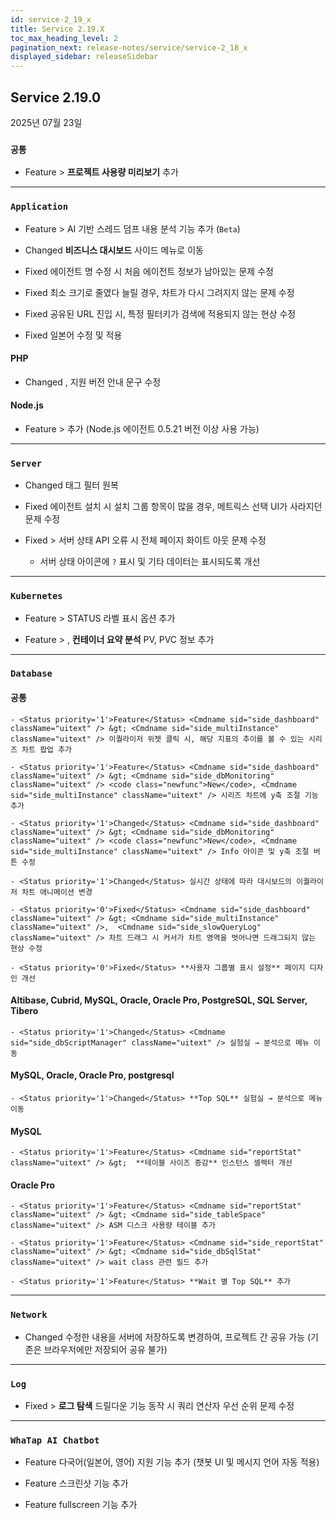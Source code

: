 ```yaml
---
id: service-2_19_x
title: Service 2.19.X
toc_max_heading_level: 2
pagination_next: release-notes/service/service-2_18_x
displayed_sidebar: releaseSidebar
---
```


## Service 2.19.0

2025년 07월 23일

<div class='indentTab'>

### `공통`

- <Status priority='1'>Feature</Status> <Cmdname sid="my_usage" className="uitext" /> &gt; **프로젝트 사용량 미리보기** 추가

---

### `Application`

- <Status priority='1'>Feature</Status> <Cmdname sid="side_agentsConfiguration" className="uitext" /> &gt; <Cmdname sid="side_threadList" className="uitext" /> AI 기반 스레드 덤프 내용 분석 기능 추가 (<code class="Beta">Beta</code>)

- <Status priority='1'>Changed</Status> **비즈니스 대시보드** 사이드 메뉴로 이동

- <Status priority='0'>Fixed</Status> <Cmdname sid="agent_list" className="uitext" /> 에이전트 명 수정 시 처음 에이전트 정보가 남아있는 문제 수정

- <Status priority='0'>Fixed</Status> <Cmdname sid="speed_chart" className="uitext" /> 최소 크기로 줄였다 늘릴 경우, 차트가 다시 그려지지 않는 문제 수정

- <Status priority='0'>Fixed</Status> <Cmdname sid="transaction_map" className="uitext" /> 공유된 URL 진입 시, 특정 필터키가 검색에 적용되지 않는 현상 수정

- <Status priority='0'>Fixed</Status> <Cmdname sid="side_agentSetting" className="uitext" /> 일본어 수정 및 적용

#### PHP

- <Status priority='1'>Changed</Status> <Cmdname sid="add_project" className="uitext" />, <Cmdname sid="TTL07075" className="uitext" /> 지원 버전 안내 문구 수정

#### Node.js 

- <Status priority='1'>Feature</Status> <Cmdname sid="side_agentsConfiguration" className="uitext" /> &gt; <Cmdname sid="side_systemGarbageCollection" className="uitext" /> 추가 (Node.js 에이전트 0.5.21 버전 이상 사용 가능)

---

### `Server`

- <Status priority='1'>Changed</Status> <Cmdname sid="side_serverList" className="uitext" /> 태그 필터 원복

- <Status priority='0'>Fixed</Status> 에이전트 설치 시 설치 그룹 항목이 많을 경우, 메트릭스 선택 UI가 사라지던 문제 수정

- <Status priority='0'>Fixed</Status> <Cmdname sid="side_serverList" className="uitext" /> &gt; <Cmdname sid="side_serverDetail" className="uitext" /> 서버 상태 API 오류 시 전체 페이지 화이트 아웃 문제 수정

    - 서버 상태 아이콘에 `?` 표시 및 기타 데이터는 표시되도록 개선

---

### `Kubernetes`

- <Status priority='1'>Feature</Status> <Cmdname sid="side_dashboard" className="uitext" /> &gt; <Cmdname sid="container_map" className="uitext" /> STATUS 라벨 표시 옵션 추가

- <Status priority='1'>Feature</Status> <Cmdname sid="side_workload" className="uitext" /> &gt; <Cmdname sid="podList" className="uitext" />, **컨테이너 요약 분석** PV, PVC 정보 추가

---

### `Database`

#### 공통

    - <Status priority='1'>Feature</Status> <Cmdname sid="side_dashboard" className="uitext" /> &gt; <Cmdname sid="side_multiInstance" className="uitext" /> 이퀄라이저 위젯 클릭 시, 해당 지표의 추이를 볼 수 있는 시리즈 차트 팝업 추가

    - <Status priority='1'>Feature</Status> <Cmdname sid="side_dashboard" className="uitext" /> &gt; <Cmdname sid="side_dbMonitoring" className="uitext" /> <code class="newfunc">New</code>, <Cmdname sid="side_multiInstance" className="uitext" /> 시리즈 차트에 y축 조절 기능 추가

    - <Status priority='1'>Changed</Status> <Cmdname sid="side_dashboard" className="uitext" /> &gt; <Cmdname sid="side_dbMonitoring" className="uitext" /> <code class="newfunc">New</code>, <Cmdname sid="side_multiInstance" className="uitext" /> Info 아이콘 및 y축 조절 버튼 수정

    - <Status priority='1'>Changed</Status> 실시간 상태에 따라 대시보드의 이퀄라이저 차트 애니메이션 변경

    - <Status priority='0'>Fixed</Status> <Cmdname sid="side_dashboard" className="uitext" /> &gt; <Cmdname sid="side_multiInstance" className="uitext" />,  <Cmdname sid="side_slowQueryLog" className="uitext" /> 차트 드래그 시 커서가 차트 영역을 벗어나면 드래그되지 않는 현상 수정

    - <Status priority='0'>Fixed</Status> **사용자 그룹별 표시 설정** 페이지 디자인 개선 

#### Altibase, Cubrid, MySQL, Oracle, Oracle Pro, PostgreSQL, SQL Server, Tibero

    - <Status priority='1'>Changed</Status> <Cmdname sid="side_dbScriptManager" className="uitext" /> 실험실 → 분석으로 메뉴 이동 


#### MySQL, Oracle, Oracle Pro, postgresql

    - <Status priority='1'>Changed</Status> **Top SQL** 실험실 → 분석으로 메뉴 이동

#### MySQL

    - <Status priority='1'>Feature</Status> <Cmdname sid="reportStat" className="uitext" /> &gt;  **테이블 사이즈 증감** 인스턴스 셀렉터 개선 

#### Oracle Pro

    - <Status priority='1'>Feature</Status> <Cmdname sid="reportStat" className="uitext" /> &gt; <Cmdname sid="side_tableSpace" className="uitext" /> ASM 디스크 사용량 테이블 추가

    - <Status priority='1'>Feature</Status> <Cmdname sid="side_reportStat" className="uitext" /> &gt; <Cmdname sid="side_dbSqlStat" className="uitext" /> wait class 관련 필드 추가

    - <Status priority='1'>Feature</Status> **Wait 별 Top SQL** 추가

---

### `Network`

- <Status priority='1'>Changed</Status> <Cmdname sid="MNU06848" className="uitext" /> 수정한 내용을 서버에 저장하도록 변경하여, 프로젝트 간 공유 가능 (기존은 브라우저에만 저장되어 공유 불가)

---

### `Log`

- <Status priority='0'>Fixed</Status> <Cmdname sid="side_log" className="uitext" /> &gt; **로그 탐색** 드릴다운 기능 동작 시 쿼리 연산자 우선 순위 문제 수정

---

### `WhaTap AI Chatbot`

- <Status priority='1'>Feature</Status> 다국어(일본어, 영어) 지원 기능 추가 (챗봇 UI 및 메시지 언어 자동 적용)

- <Status priority='1'>Feature</Status> 스크린샷 기능 추가

- <Status priority='1'>Feature</Status> fullscreen 기능 추가

</div> 